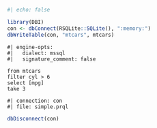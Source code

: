 ```r
#| echo: false

library(DBI)
con <- dbConnect(RSQLite::SQLite(), ":memory:")
dbWriteTable(con, "mtcars", mtcars)
```

```prql
#| engine-opts:
#|   dialect: mssql
#|   signature_comment: false

from mtcars
filter cyl > 6
select [mpg]
take 3
```

```prql
#| connection: con
#| file: simple.prql
```

```r
dbDisconnect(con)
```
